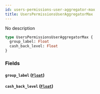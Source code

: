 ```yaml
---
id: users-permissions-user-aggregator-max
title: UsersPermissionsUserAggregatorMax
---
```


No description

```graphql
type UsersPermissionsUserAggregatorMax {
  group_label: Float
  cash_back_level: Float
}
```

### Fields

#### `group_label` ([`Float`](/v1/scalars/float))

#### `cash_back_level` ([`Float`](/v1/scalars/float))

